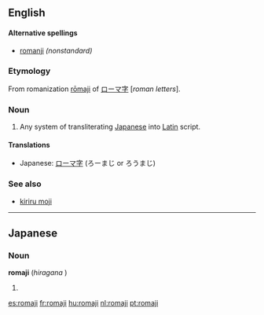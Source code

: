 {{wikipedia}}
==English==

====Alternative spellings====
{{rfc-level|Alternative spellings at L4+ not in L3 POS section}}
* [[romanji]] ''(nonstandard)''

===Etymology===
From {{Ja.}} romanization [[rōmaji]] of [[ローマ字]] [''roman letters''].

===Noun===
{{en-noun|-}}

# Any system of transliterating [[Japanese]] into [[Latin]] script.

====Translations====
{{trans-top|Any system of transliterating Japanese into Latin script}}
* Japanese: [[ローマ字]] (ろーまじ or ろうまじ)
{{trans-mid}}
{{trans-bot}}

===See also===
* [[kiriru moji]]

----

==Japanese==
{{see|rōmaji}}

===Noun===
'''romaji''' (''hiragana'' {{Jpan|ろまじ}})

# {{misspelling of|rōmaji|lang=Japanese}}

[[es:romaji]]
[[fr:romaji]]
[[hu:romaji]]
[[nl:romaji]]
[[pt:romaji]]